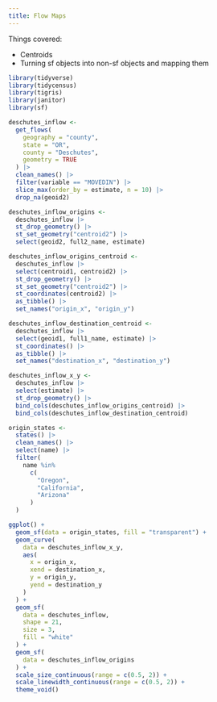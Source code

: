 ```yaml
---
title: Flow Maps
---
```


Things covered:

- Centroids
- Turning sf objects into non-sf objects and mapping them


```r
library(tidyverse)
library(tidycensus)
library(tigris)
library(janitor)
library(sf)
```


```r
deschutes_inflow <-
  get_flows(
    geography = "county",
    state = "OR",
    county = "Deschutes",
    geometry = TRUE
  ) |>
  clean_names() |>
  filter(variable == "MOVEDIN") |>
  slice_max(order_by = estimate, n = 10) |>
  drop_na(geoid2)
```

```r
deschutes_inflow_origins <-
  deschutes_inflow |>
  st_drop_geometry() |>
  st_set_geometry("centroid2") |>
  select(geoid2, full2_name, estimate)
```

```r
deschutes_inflow_origins_centroid <-
  deschutes_inflow |>
  select(centroid1, centroid2) |>
  st_drop_geometry() |>
  st_set_geometry("centroid2") |>
  st_coordinates(centroid2) |>
  as_tibble() |>
  set_names("origin_x", "origin_y")

deschutes_inflow_destination_centroid <-
  deschutes_inflow |>
  select(geoid1, full1_name, estimate) |>
  st_coordinates() |>
  as_tibble() |>
  set_names("destination_x", "destination_y")

deschutes_inflow_x_y <-
  deschutes_inflow |>
  select(estimate) |>
  st_drop_geometry() |>
  bind_cols(deschutes_inflow_origins_centroid) |>
  bind_cols(deschutes_inflow_destination_centroid)
```

```r
origin_states <-
  states() |>
  clean_names() |>
  select(name) |>
  filter(
    name %in%
      c(
        "Oregon",
        "California",
        "Arizona"
      )
  )
```


```r
ggplot() +
  geom_sf(data = origin_states, fill = "transparent") +
  geom_curve(
    data = deschutes_inflow_x_y,
    aes(
      x = origin_x,
      xend = destination_x,
      y = origin_y,
      yend = destination_y
    )
  ) +
  geom_sf(
    data = deschutes_inflow,
    shape = 21,
    size = 3,
    fill = "white"
  ) +
  geom_sf(
    data = deschutes_inflow_origins
  ) +
  scale_size_continuous(range = c(0.5, 2)) +
  scale_linewidth_continuous(range = c(0.5, 2)) +
  theme_void()
```
